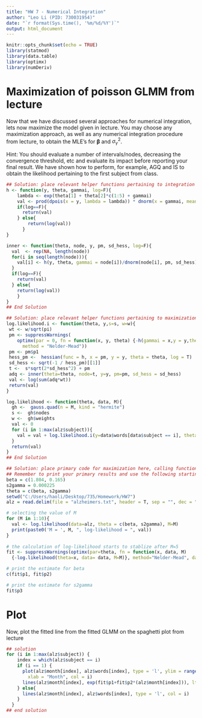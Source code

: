 ---
title: "HW 7 - Numerical Integration"
author: "Leo Li (PID: 730031954)"
date: "`r format(Sys.time(), '%m/%d/%Y')`"
output: html_document
---

```{r setup, include=FALSE}
knitr::opts_chunk$set(echo = TRUE)
library(statmod)
library(data.table)
library(optimx)
library(numDeriv)
```

# Maximization of poisson GLMM from lecture

Now that we have discussed several approaches for numerical integration, lets now maximize the model given in lecture.  You may choose any maximization approach, as well as any numerical integration procedure from lecture, to obtain the MLE's for $\boldsymbol{\beta}$ and $\sigma_{\gamma}^2$.  

Hint: You should evaluate a number of intervals/nodes, decreasing the convergence threshold, etc and evaluate its impact before reporting your final result. We have shown how to perform, for example, AGQ and IS to obtain the likelihood pertaining to the first subject from class. 

```{r}
## Solution: place relevant helper functions pertaining to integration here
h <- function(y, theta, gammai, log=F){
    lambda <- exp(theta[1] + theta[2]*c(1:5) + gammai)
    val <- prod(dpois(x = y, lambda = lambda)) * dnorm(x = gammai, mean = 0, sd = sqrt(theta[3]))
    if(log==F){
      return(val)
    } else{
        return(log(val))
      }
}

inner <- function(theta, node, y, pm, sd_hess, log=F){
  val  <- rep(NA, length(node))
  for(i in seq(length(node))){
    val[i] <- h(y, theta, gammai = node[i])/dnorm(node[i], pm, sd_hess)
  }
  if(log==F){
    return(val)
  } else{
    return(log(val))
    }
}
## End Solution

## Solution: place relevant helper functions pertaining to maximization here (likelihood etc)
log.likelihood.i <- function(theta, y,s=s, w=w){
 wt <- w/sqrt(pi)
 pm <- suppressWarnings(
    optimx(par = 0, fn = function(x, y, theta) {-h(gammai = x,y = y,theta = theta)}, y = y, theta = theta,
      method = "Nelder-Mead"))
 pm <- pm$p1
 hess_pm <-  hessian(func = h, x = pm, y = y, theta = theta, log = T)
 sd_hess <- sqrt(-1 / hess_pm)[[1]]
 t <-  s*sqrt(2*sd_hess^2) + pm
 adq <- inner(theta=theta, node=t, y=y, pm=pm, sd_hess = sd_hess)
 val <- log(sum(adq*wt))
 return(val)
}

log.likelihood <- function(theta, data, M){ 
  gh <-  gauss.quad(n = M, kind = "hermite")
  s <-  gh$nodes
  w <-  gh$weights
  val <- 0
  for (i in 1:max(alz$subject)){
    val = val + log.likelihood.i(y=data$words[data$subject == i], theta = theta, s=s, w=w)
  }
  return(val)
}
## End Solution

## Solution: place primary code for maximization here, calling functions in the above two sections
## Remember to print your primary results and use the following starting values
beta = c(1.804, 0.165)
s2gamma = 0.000225
theta = c(beta, s2gamma)
setwd("C:/Users/haoli/Desktop/735/Homework/HW7")
alz = read.delim(file = "alzheimers.txt", header = T, sep = "", dec = ".")

# selecting the value of M
for (M in 1:10){
  val <- log.likelihood(data=alz, theta = c(beta, s2gamma), M=M)
  print(paste0('M = ', M, ", log-likelihood = ", val)) 
}
  
# the calculation of log-likelihood starts to stablize after M=5
fit <- suppressWarnings(optimx(par=theta, fn = function(x, data, M)
  {-log.likelihood(theta=x, data= data, M=M)}, method="Nelder-Mead", data = alz, M=5))

# print the estimate for beta
c(fit$p1, fit$p2)

# print the estimate for s2gamma
fit$p3
```

# Plot

Now, plot the fitted line from the fitted GLMM on the spaghetti plot from lecture

```{r}
## solution
for (i in 1:max(alz$subject)) {
    index = which(alz$subject == i)
    if (i == 1) {
      plot(alz$month[index], alz$words[index], type = 'l', ylim = range(alz$words), ylab = "Words",
        xlab = "Month", col = i)
      lines(alz$month[index], exp(fit$p1+fit$p2*(alz$month[index])), lty = 3, lwd=3)
    } else{
      lines(alz$month[index], alz$words[index], type = 'l', col = i)
    }
  }
## end solution
```